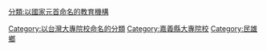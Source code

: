{{Catmore}}

[[Category:以台灣大專院校命名的分類|Category:以台灣大專院校命名的分類]]
[[分類:以國家元首命名的教育機構|分類:以國家元首命名的教育機構]]
[[Category:嘉義縣大專院校|Category:嘉義縣大專院校]]
[[Category:民雄鄉|Category:民雄鄉]]